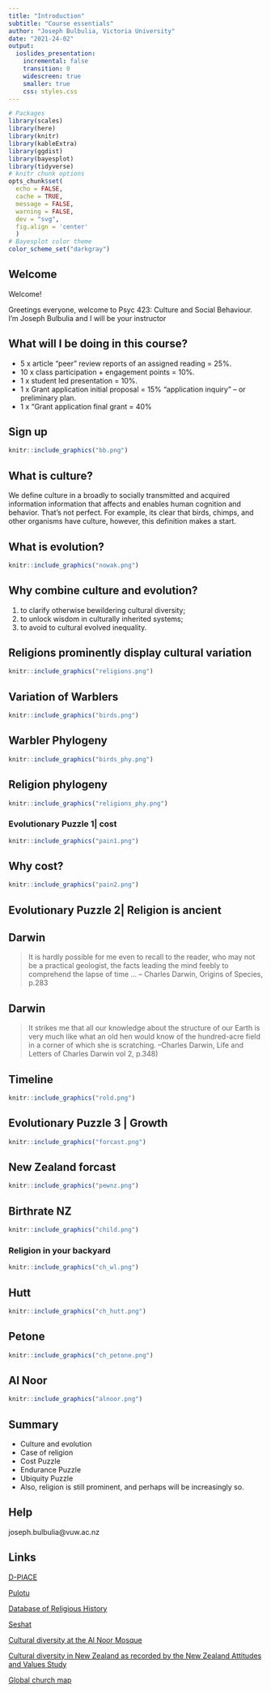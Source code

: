 ```yaml
---
title: "Introduction"
subtitle: "Course essentials"
author: "Joseph Bulbulia, Victoria University"
date: "2021-24-02"
output: 
  ioslides_presentation:
    incremental: false
    transition: 0
    widescreen: true
    smaller: true
    css: styles.css
---
```


```r
# Packages
library(scales)
library(here)
library(knitr)
library(kableExtra)
library(ggdist)
library(bayesplot)
library(tidyverse)
# knitr chunk options
opts_chunk$set(
  echo = FALSE, 
  cache = TRUE,
  message = FALSE,
  warning = FALSE,
  dev = "svg",
  fig.align = 'center'
  )
# Bayesplot color theme
color_scheme_set("darkgray")
```

## Welcome

Welcome!

<div class="notes">
Greetings everyone, welcome to Psyc 423: Culture and Social Behaviour.
I'm Joseph Bulbulia and I will be your instructor 
</div>


## What will I be doing in this course? 

  - 5 x article “peer” review reports of an assigned reading = 25%.
  - 10 x class participation + engagement points = 10%.
  - 1 x student led presentation = 10%.
  - 1 x Grant application initial proposal = 15% “application inquiry” – or preliminary plan.
  - 1 x "Grant application final grant = 40%
  
  
## Sign up

```r
knitr::include_graphics("bb.png")
```



## What is culture?

We define culture in a broadly to socially transmitted and acquired information information that affects and enables human cognition and behavior. That's not perfect. For example, its clear that birds, chimps, and other organisms have culture, however, this definition makes a start. 

## What is evolution? 


```r
knitr::include_graphics("nowak.png")
```
  
## Why combine culture and evolution? 

  1. to clarify otherwise bewildering cultural diversity;
  2. to unlock wisdom in culturally inherited systems;
  3. to avoid to cultural evolved inequality.   
  

## Religions prominently display cultural variation

```r
knitr::include_graphics("religions.png")
```


## Variation of Warblers

```r
knitr::include_graphics("birds.png")
```
## Warbler Phylogeny

```r
knitr::include_graphics("birds_phy.png")
```

## Religion phylogeny

```r
knitr::include_graphics("religions_phy.png")
```


### Evolutionary Puzzle 1| cost


```r
knitr::include_graphics("pain1.png")
```

## Why cost? 
```r
knitr::include_graphics("pain2.png")
```

## Evolutionary Puzzle 2| Religion is ancient

## Darwin 

> It is hardly possible for me even to recall to the reader, who may not be a practical geologist, the facts leading the mind feebly to comprehend the lapse of time ... 
  – Charles Darwin, Origins of Species, p.283

## Darwin 
> It strikes me that all our knowledge about the structure of our Earth is very much like what an old hen would know of the hundred-acre field in a corner of which she is scratching.
  –Charles Darwin, Life and Letters of Charles Darwin vol 2,  p.348) 

## Timeline

  ```r
knitr::include_graphics("rold.png")
```

## Evolutionary Puzzle 3 | Growth


```r
knitr::include_graphics("forcast.png")
```


## New Zealand forcast

```r
knitr::include_graphics("pewnz.png")
```


## Birthrate NZ

```r
knitr::include_graphics("child.png")
```


### Religion in your backyard

```r
knitr::include_graphics("ch_wl.png")
```

## Hutt

```r
knitr::include_graphics("ch_hutt.png")
```

## Petone

```r
knitr::include_graphics("ch_petone.png")
```

## Al Noor

```r
knitr::include_graphics("alnoor.png")
```

## Summary 

- Culture and evolution 
- Case of religion 
- Cost Puzzle
- Endurance Puzzle
- Ubiquity Puzzle
- Also, religion is still prominent, and perhaps will be increasingly so.

## Help

joseph.bulbulia@vuw.ac.nz 

## Links

[D-PlACE](https://d-place.org/)

[Pulotu](https://pulotu.shh.mpg.de/)

[Database of Religious History](https://religiondatabase.org/landing/)

[Seshat](http://seshatdatabank.info/)

[Cultural diversity at the Al Noor Mosque](https://uoa-eresearch.github.io/religion/al_noor_mosque/)

[Cultural diversity in New Zealand as recorded by the New Zealand Attitudes and Values Study](https://uoa-eresearch.github.io/nzavs/)

[Global church map](https://uoa-eresearch.github.io/religion/churches.html)
